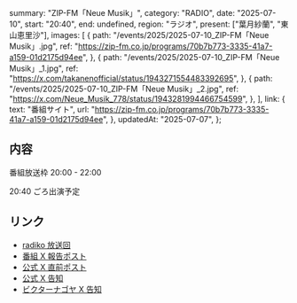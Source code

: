   summary: "ZIP-FM「Neue Musik」",
  category: "RADIO",
  date: "2025-07-10",
  start: "20:40",
  end: undefined,
  region: "ラジオ",
  present: ["葉月紗蘭", "東山恵里沙"],
  images: [
    {
      path: "/events/2025/2025-07-10_ZIP-FM「Neue Musik」.jpg",
      ref: "https://zip-fm.co.jp/programs/70b7b773-3335-41a7-a159-01d2175d94ee",
    },
    {
      path: "/events/2025/2025-07-10_ZIP-FM「Neue Musik」_1.jpg",
      ref: "https://x.com/takanenofficial/status/1943271554483392695",
    },
    {
      path: "/events/2025/2025-07-10_ZIP-FM「Neue Musik」_2.jpg",
      ref: "https://x.com/Neue_Musik_778/status/1943281994466754599",
    },
  ],
  link: {
    text: "番組サイト",
    url: "https://zip-fm.co.jp/programs/70b7b773-3335-41a7-a159-01d2175d94ee",
  },
  updatedAt: "2025-07-07",
};

## 内容

番組放送枠 20:00 - 22:00

20:40 ごろ出演予定

## リンク

- [radiko 放送回](https://radiko.jp/share/?sid=ZIP-FM&t=20250710200000)
- [番組 X 報告ポスト](https://x.com/Neue_Musik_778/status/1943281994466754599)
- [公式 X 直前ポスト](https://x.com/takanenofficial/status/1943271554483392695)
- [公式 X 告知](https://x.com/takanenofficial/status/1942871358289195370)
- [ビクターナゴヤ X 告知](https://x.com/victor_nagoya/status/1941995578285543430)
